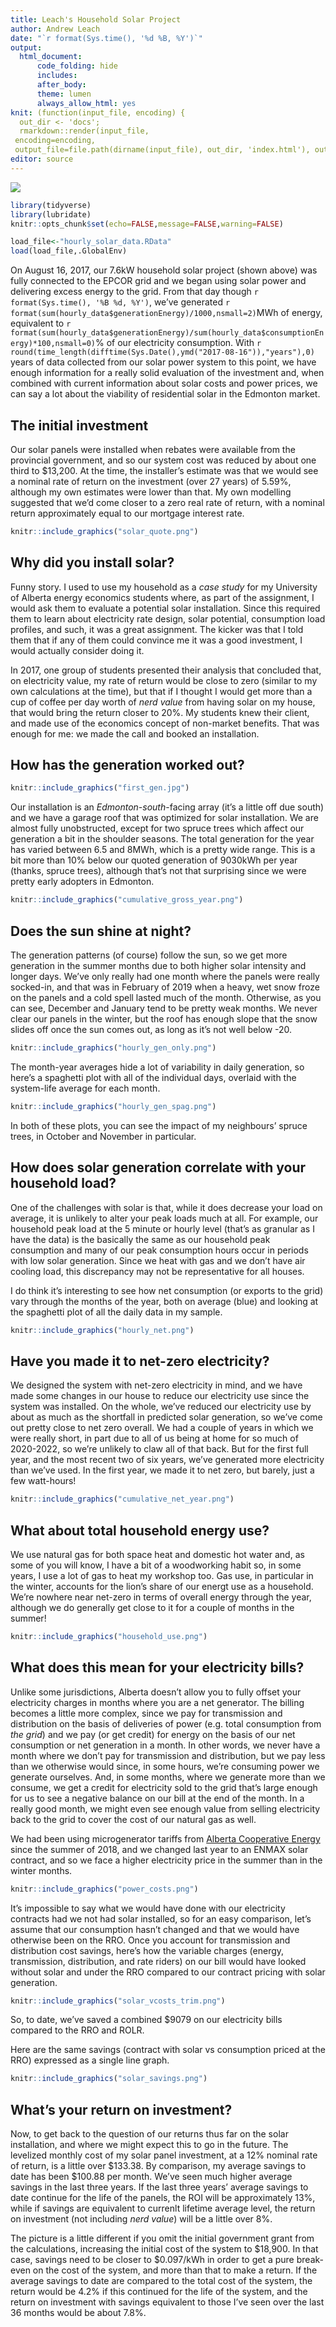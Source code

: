 ```yaml
---
title: Leach's Household Solar Project
author: Andrew Leach
date: "`r format(Sys.time(), '%d %B, %Y')`"
output:
  html_document:
      code_folding: hide
      includes:
      after_body: 
      theme: lumen
      always_allow_html: yes
knit: (function(input_file, encoding) {
  out_dir <- 'docs';
  rmarkdown::render(input_file,
 encoding=encoding,
 output_file=file.path(dirname(input_file), out_dir, 'index.html'), output_format = "all")})
editor: source 
---
```



<a href="banner.png" target="_blank">
  <img border="0" align="center"  src="banner.png"/>
</a>

```r
library(tidyverse)
library(lubridate)
knitr::opts_chunk$set(echo=FALSE,message=FALSE,warning=FALSE)

```



```r
load_file<-"hourly_solar_data.RData"
load(load_file,.GlobalEnv) 
```


On August 16, 2017, our 7.6kW household solar project (shown above) was fully connected to the EPCOR grid and we began using solar power and delivering excess energy to the grid. From that day though `r format(Sys.time(), '%B %d, %Y')`, we've generated `r format(sum(hourly_data$generationEnergy)/1000,nsmall=2)`MWh of energy, equivalent to `r format(sum(hourly_data$generationEnergy)/sum(hourly_data$consumptionEnergy)*100,nsmall=0)`% of our electricity consumption. With `r round(time_length(difftime(Sys.Date(),ymd("2017-08-16")),"years"),0)` years of data collected from our solar power system to this point, we have enough information for a really solid evaluation of the investment and, when combined with current information about solar costs and power prices, we can say a lot about the viability of residential solar in the Edmonton market.

## The initial investment

Our solar panels were installed when rebates were available from the provincial government, and so our system cost was reduced by about one third to $13,200. At the time, the installer's estimate was that we would see a nominal rate of return on the investment (over 27 years) of 5.59%, although my own estimates were lower than that. My own modelling suggested that we'd come closer to a zero real rate of return, with a nominal return approximately equal to our mortgage interest rate.



```r
knitr::include_graphics("solar_quote.png")
```


## Why did you install solar?

Funny story. I used to use my household as a *case study* for my University of Alberta energy economics students where, as part of the assignment, I would ask them to evaluate a potential solar installation. Since this required them to learn about electricity rate design, solar potential, consumption load profiles, and such, it was a great assignment. The kicker was that I told them that if any of them could convince me it was a good investment, I would actually consider doing it.

In 2017, one group of students presented their analysis that concluded that, on electricity value, my rate of return would be close to zero (similar to my own calculations at the time), but that if I thought I would get more than a cup of coffee per day worth of *nerd value* from having solar on my house, that would bring the return closer to 20%. My students knew their client, and made use of the economics concept of non-market benefits. That was enough for me: we made the call and booked an installation.


## How has the generation worked out?

```r
knitr::include_graphics("first_gen.jpg")
```


Our installation is an *Edmonton-south*-facing array (it's a little off due south) and we have a garage roof that was optimized for solar installation. We are almost fully unobstructed, except for two spruce trees which affect our generation a bit in the shoulder seasons. The total generation for the year has varied between 6.5 and 8MWh, which is a pretty wide range. This is a bit more than 10% below our quoted generation of 9030kWh per year (thanks, spruce trees), although that's not that surprising since we were pretty early adopters in Edmonton.

```r
knitr::include_graphics("cumulative_gross_year.png")
```

## Does the sun shine at night?

The generation patterns (of course) follow the sun, so we get more generation in the summer months due to both higher solar intensity and longer days. We've only really had one month where the panels were really socked-in, and that was in February of 2019 when a heavy, wet snow froze on the panels and a cold spell lasted much of the month. Otherwise, as you can see, December and January tend to be pretty weak months. We never clear our panels in the winter, but the roof has enough slope that the snow slides off once the sun comes out, as long as it's not well below -20. 

```r
knitr::include_graphics("hourly_gen_only.png")
```


The month-year averages hide a lot of variability in daily generation, so here's a spaghetti plot with all of the individual days, overlaid with the system-life average for each month.

```r
knitr::include_graphics("hourly_gen_spag.png")
```

In both of these plots, you can see the impact of my neighbours' spruce trees, in October and November in particular.

## How does solar generation correlate with your household load?

One of the challenges with solar is that, while it does decrease your load on average, it is unlikely to alter your peak loads much at all. For example, our household peak load at the 5 minute or hourly level (that's as granular as I have the data) is the basically the same as our household peak consumption and many of our peak consumption hours occur in periods with low solar generation. Since we heat with gas and we don't have air cooling load, this discrepancy may not be representative for all houses.

I do think it's interesting to see how net consumption (or exports to the grid) vary through the months of the year, both on average (blue) and looking at the spaghetti plot of all the daily data in my sample.

```r
knitr::include_graphics("hourly_net.png")
```


## Have you made it to net-zero electricity?

We designed the system with net-zero electricity in mind, and we have made some changes in our house to reduce our electricity use since the system was installed. On the whole, we've reduced our electricity use by about as much as the shortfall in predicted solar generation, so we've come out pretty close to net zero overall. We had a couple of years in which we were really short, in part due to all of us being at home for so much of 2020-2022, so we're unlikely to claw all of that back. But for the first full year, and the most recent two of six years, we've generated more electricity than we've used. In the first year, we made it to net zero, but barely, just a few watt-hours!

```r
knitr::include_graphics("cumulative_net_year.png")
```


## What about total household energy use?

We use natural gas for both space heat and domestic hot water and, as some of you will know, I have a bit of a woodworking habit so, in some years, I use a lot of gas to heat my workshop too. Gas use, in particular in the winter, accounts for the lion's share of our energt use as a household. We're nowhere near net-zero in terms of overall energy through the year, although we do generally get close to it for a couple of months in the summer!

```r
knitr::include_graphics("household_use.png")
```


## What does this mean for your electricity bills?

Unlike some jurisdictions, Alberta doesn't allow you to fully offset your electricity charges in months where you are a net generator. The billing becomes a little more complex, since we pay for transmission and distribution on the basis of deliveries of power (e.g. total consumption from *the grid*) and we pay (or get credit) for energy on the basis of our net consumption or net generation in a month. In other words, we never have a month where we don't pay for transmission and distribution, but we pay less than we otherwise would since, in some hours, we're consuming power we generate ourselves. And, in some months, where we generate more than we consume, we get a credit for electricity sold to the grid that's large enough for us to see a negative balance on our bill at the end of the month. In a really good month, we might even see enough value from selling electricity back to the grid to cover the cost of our natural gas as well.

We had been using microgenerator tariffs from [Alberta Cooperative Energy](https://www.acenergy.ca/) since the summer of 2018, and we changed last year to an ENMAX solar contract, and so we face a higher electricity price in the summer than in the winter months. 

```r
knitr::include_graphics("power_costs.png")
```

It's impossible to say what we would have done with our electricity contracts had we not had solar installed, so for an easy comparison, let's assume that our consumption hasn't changed and that we would have otherwise been on the RRO. Once you account for transmission and distribution cost savings, here's how the variable charges (energy, transmission, distribution, and rate riders) on our bill would have looked without solar and under the RRO compared to our contract pricing with solar generation.


```r
knitr::include_graphics("solar_vcosts_trim.png")
```

So, to date, we've saved a combined $9079 on our electricity bills compared to the RRO and ROLR.

Here are the same savings (contract with solar vs consumption priced at the RRO) expressed as a single line graph.

```r
knitr::include_graphics("solar_savings.png")
```


## What's your return on investment?

Now, to get back to the question of our returns thus far on the solar installation, and where we might expect this to go in the future. The levelized monthly cost of my solar panel investment, at a 12% nominal rate of return, is a little over \$133.38. By comparison, my average savings to date has been \$100.88 per month. We've seen much higher average savings in the last three years. If the last three years' average savings to date continue for the life of the panels, the ROI will be approximately 13%, while if savings are equivalent to currenlt lifetime average level, the return on investment (not including *nerd value*) will be a little over 8%.


The picture is a little different if you omit the initial government grant from the calculations, increasing the initial cost of the system to \$18,900. In that case, savings need to be closer to $0.097/kWh in order to get a pure break-even on the cost of the system, and more than that to make a return. If the average savings to date are compared to the total cost of the system, the return would be 4.2% if this continued for the life of the system, and the return on investment with savings equivalent to those I've seen over the last 36 months would be about 7.8%.



